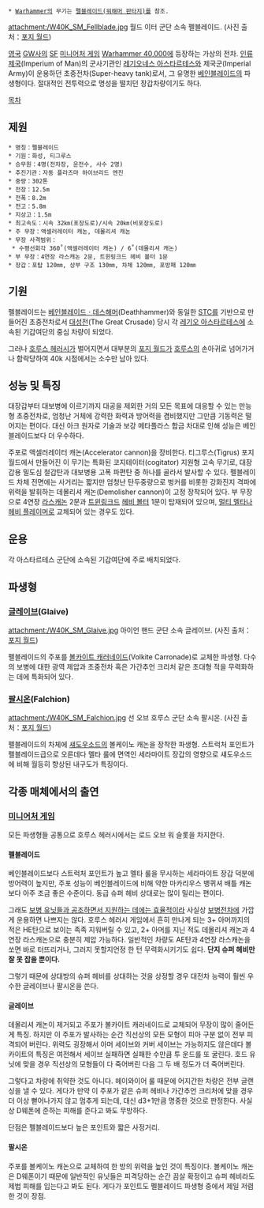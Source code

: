 * [[Warhammer]]의 무기는 [[펠블레이드(워해머 판타지)]]를 참조.

{{{+1 '''Fellblade'''}}}

attachment:/W40K_SM_Fellblade.jpg
월드 이터 군단 소속 펠블레이드.
(사진 출처：[http://www.forgeworld.co.uk 포지 월드])

[[영국]] [[게임즈 워크숍|GW]]사의 [[Science Fiction|SF]] [[미니어처 게임]] [[Warhammer 40,000]]에 등장하는 가상의 전차. [[인류제국]](Imperium of Man)의 군사기관인 [[레기오네스 아스타르테스]]와 제국군(Imperial Army)이 운용하던 초중전차(Super-heavy tank)로서, 그 유명한 [[베인블레이드]]의 파생형이다. 절대적인 전투력으로 명성을 떨치던 장갑차량이기도 하다.


[[목차]]

== 제원 ==
 * 명칭：펠블레이드
 * 기원：화성, 티그루스
 * 승무원：4명(전차장, 운전수, 사수 2명)
 * 추진기관：자동 플라즈마 하이브리드 엔진
 * 중량：302톤
 * 전장：12.5m
 * 전폭：8.2m
 * 전고：5.8m
 * 지상고：1.5m
 * 최고속도：시속 32㎞(포장도로)/시속 20㎞(비포장도로)
 * 주 무장：액셀러레이터 캐논, 데몰리셔 캐논
 * 무장 사격범위：
  * 수평선회각 360˚(액셀러레이터 캐논) / 6˚(데몰리셔 캐논)
 * 부 무장：4연장 라스캐논 2문, 트윈링크드 헤비 볼터 1문
 * 장갑：포탑 120㎜, 상부 구조 130㎜, 차체 120㎜, 포방패 120㎜

== 기원 ==
펠블레이드는 [[베인블레이드]]ㆍ[[데스해머]](Deathhammer)와 동일한 [[STC]]를 기반으로 만들어진 초중전차로서 [[대성전]](The Great Crusade) 당시 각 [[레기오네스 아스타르테스|레기오 아스타르테스]]에 소속된 기갑여단의 중심 차량이 되었다.

그러나 [[호루스 헤러시]]가 벌어지면서 대부분의 [[포지 월드]]가 [[호루스(Warhammer 40,000)|호루스]]의 손아귀로 넘어가거나 함락당하여 40k 시점에서는 소수만 남아 있다.

== 성능 및 특징 ==
대장갑부터 대보병에 이르기까지 대공을 제외한 거의 모든 목표에 대응할 수 있는 만능형 초중전차로, 엄청난 거체에 강력한 화력과 방어력을 겸비했지만 그만큼 기동력은 떨어지는 편이다. 대신 아크 원자로 기술과 보강 메타플라스 합금 차대로 인해 성능은 베인블레이드보다 더 우수하다.

주포로 액셀러레이터 캐논(Accelerator cannon)을 장비한다. 티그루스(Tigrus) 포지 월드에서 만들어진 이 무기는 특화된 코지테이터(cogitator) 지원형 고속 무기로, 대장갑용 밀도심 철갑탄과 대보병용 고폭 파편탄 중 하나를 골라서 발사할 수 있다. 펠블레이드 차체 전면에는 사거리는 짧지만 엄청난 탄두중량으로 벙커를 비롯한 강화진지 격파에 위력을 발휘하는 데몰리셔 캐논(Demolisher cannon)이 고정 장착되어 있다. 부 무장으로 4연장 [[라스캐논]] 2문과 [[트윈링크드]] [[헤비 볼터]] 1문이 탑재되어 있으며, [[멜타|멀티 멜타]]나 [[화염방사기(Warhammer 40,000)|헤비 플레이머]]로 교체되어 있는 경우도 있다.

== 운용 ==
각 아스타르테스 군단에 소속된 기갑여단에 주로 배치되었다.

== 파생형 ==
=== [[글레이브(Warhammer 40,000)|글레이브]](Glaive) ===
attachment:/W40K_SM_Glaive.jpg
아이언 핸드 군단 소속 글레이브.
(사진 출처：[http://www.forgeworld.co.uk 포지 월드])

펠블레이드의 주포를 [[볼카이트 병기|볼카이트 캐러네이드]](Volkite Carronade)로 교체한 파생형. 다수의 보병에 대한 광역 제압과 초중전차 혹은 가간추언 크리처 같은 초대형 적을 무력화하는 데에 특화되어 있다.

=== [[팔시온(Warhammer 40,000)|팔시온]](Falchion) ===
attachment:/W40K_SM_Falchion.jpg
선 오브 호루스 군단 소속 팔시온.
(사진 출처：[http://www.forgeworld.co.uk 포지 월드])

펠블레이드의 차체에 [[섀도우소드]]의 볼케이노 캐논을 장착한 파생형. 스트럭처 포인트가 펠블레이드급으로 오른데다 멜타 룰에 면역인 세라마이트 장갑의 영향으로 섀도우소드에 비해 월등히 향상된 내구도가 특징이다.

== 각종 매체에서의 출연 ==
=== [[미니어처 게임]] ===
모든 파생형들 공통으로 호루스 헤러시에서는 로드 오브 워 슬롯을 차지한다.

==== 펠블레이드 ====
베인블레이드보다 스트럭처 포인트가 높고 멜타 룰을 무시하는 세라마이트 장갑 덕분에 방어력이 높지만, 주포 성능이 베인블레이드에 비해 약한 마카리우스 뱅퀴셔 배틀 캐논보다 아주 조금 좋은 수준이다. 동급 슈퍼 헤비 상대로는 많이 밀리는 편이다.

그래도 [[M4 셔먼|보병 유닛들과 공조하면서 지원하는 데에는 효율적이라]] 사실상 [[보병전차]]에 가깝게 운용하면 나쁘지는 않다. 호루스 헤러시 게임에서 흔히 만나게 되는 3+ 아머까지의 적은 HE탄으로 보이는 족족 지워버릴 수 있고, 2+ 아머를 지닌 적도 데몰리셔 캐논과 4연장 라스캐논으로 충분히 제압 가능하다. 일반적인 차량도 AE탄과 4연장 라스캐논을 쏘면 바로 터뜨리거나, 그러지 못할지언정 한 턴 무력화시키기도 쉽다. '''단지 슈퍼 헤비만 잘 못 잡을 뿐이다.'''

그렇기 때문에 상대방의 슈퍼 헤비를 상대하는 것을 상정할 경우 대전차 능력이 훨씬 우수한 글레이브나 팔시온을 쓴다.

==== 글레이브 ====
데몰리셔 캐논이 제거되고 주포가 볼카이트 캐러네이드로 교체되어 무장이 많이 줄어든 게 특징. 하지만 이 주포가 발사하는 순간 직선상의 모든 모형이 피아 구분 없이 전부 피격되어 버린다. 위력도 굉장해서 아머 세이브와 커버 세이브는 가능하지도 않은데다 볼카이트의 특징은 여전해서 세이브 실패하면 실패한 수만큼 투 운드를 또 굴린다. 호드 유닛에 맞을 경우 직선상의 모형들이 다 죽어버린 다음 그 두 배 정도가 더 죽어버린다.

그렇다고 차량에 취약한 것도 아니다. 헤이와이어 룰 때문에 어지간한 차량은 전부 글랜싱을 낼 수 있다. 게다가 만약 이 주포가 같은 슈퍼 헤비나 가간추언 크리처에 맞을 경우 더 이상 뻗어나가지 않고 멈추게 되는데, 대신 d3+1만큼 명중한 것으로 판정한다. 사실상 D웨폰에 준하는 피해를 준다고 봐도 무방하다.

단점은 펠블레이드보다 높은 포인트와 짧은 사정거리.

==== 팔시온 ====
주포를 볼케이노 캐논으로 교체하여 한 방의 위력을 높인 것이 특징이다. 볼케이노 캐논은 D웨폰이기 때문에 일반적인 유닛들은 피격당하는 순간 끔살 확정이고 슈퍼 헤비라도 제법 피해를 입는다고 봐도 된다. 게다가 포인트도 펠블레이드 파생형 중에서 제일 저렴한 것이 장점.
